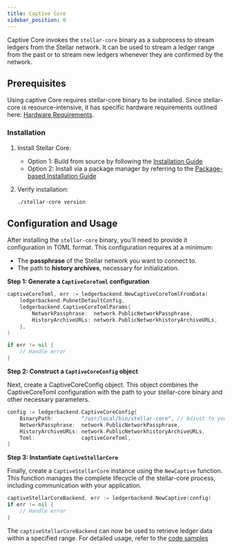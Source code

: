 ```yaml
---
title: Captive Core
sidebar_position: 0
---
```


Captive Core invokes the `stellar-core` binary as a subprocess to stream ledgers from the Stellar network. It can be used to stream a ledger range from the past or to stream new ledgers whenever they are confirmed by the network.

## Prerequisites

Using captive Core requires stellar-core binary to be installed. Since stellar-core is resource-intensive, it has specific hardware requirements outlined here: [Hardware Requirements](/docs/validators/admin-guide/prerequisites#hardware-requirements).

### Installation

1. Install Stellar Core:

   - Option 1: Build from source by following the [Installation Guide](/docs/validators/admin-guide/installation#installing-from-source)
   - Option 2: Install via a package manager by referring to the [Package-based Installation Guide](/docs/validators/admin-guide/installation#package-based-installation)

2. Verify installation:
   ```bash
   ./stellar-core version
   ```

## Configuration and Usage

After installing the `stellar-core` binary, you'll need to provide it configuration in TOML format. This configuration requires at a minimum:

- The **passphrase** of the Stellar network you want to connect to.
- The path to **history archives**, necessary for initialization.

**Step 1: Generate a `CaptiveCoreToml` configuration**

```go
captiveCoreToml, err := ledgerbackend.NewCaptiveCoreTomlFromData(
    ledgerbackend.PubnetDefaultConfig,
    ledgerbackend.CaptiveCoreTomlParams{
        NetworkPassphrase:  network.PublicNetworkPassphrase,
        HistoryArchiveURLs: network.PublicNetworkhistoryArchiveURLs,
    },
)

if err != nil {
    // Handle error
}
```

**Step 2: Construct a `CaptiveCoreConfig` object**

Next, create a CaptiveCoreConfig object. This object combines the CaptiveCoreToml configuration with the path to your stellar-core binary and other necessary parameters.

```go
config := ledgerbackend.CaptiveCoreConfig{
    BinaryPath:         "/usr/local/bin/stellar-core", // Adjust to your stellar-core binary path
    NetworkPassphrase:  network.PublicNetworkPassphrase,
    HistoryArchiveURLs: network.PublicNetworkhistoryArchiveURLs,
    Toml:               captiveCoreToml,
}
```

**Step 3: Instantiate `CaptiveStellarCore`**

Finally, create a `CaptiveStellarCore` instance using the `NewCaptive` function. This function manages the complete lifecycle of the stellar-core process, including communication with your application.

```go
captiveStellarCoreBackend, err := ledgerbackend.NewCaptive(config)
if err != nil {
    // Handle error
}
```

The `captiveStellarCoreBackend` can now be used to retrieve ledger data within a specified range. For detailed usage, refer to the [code samples](https://developers.stellar.org/docs/data/ingest-library/examples)
